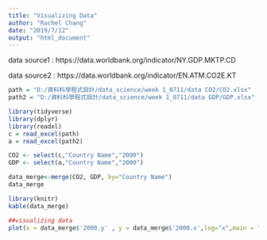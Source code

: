 ```yaml
---
title: "Visualizing Data"
author: "Rachel Chang"
date: "2019/7/12"
output: "html_document"
---
```


data source1 : https://data.worldbank.org/indicator/NY.GDP.MKTP.CD

data source2 : https://data.worldbank.org/indicator/EN.ATM.CO2E.KT


```r
path = "D:/資料科學程式設計/data_science/week 1_0711/data CO2/CO2.xlsx"
path2 = "D:/資料科學程式設計/data_science/week 1_0711/data GDP/GDP.xlsx"

library(tidyverse)
library(dplyr)
library(readxl)
c = read_excel(path)
a = read_excel(path2)

CO2 <- select(c,"Country Name","2000")
GDP <- select(a,"Country Name","2000")

data_merge<-merge(CO2, GDP, by="Country Name")
data_merge

library(knitr)
kable(data_merge)

```

```r
##visualizing data
plot(x = data_merge$'2000.y' , y = data_merge$'2000.x',log="x",main = "Relationship between GDP and CO2 in 2000",xlab="log GDP (current US$)",ylab="CO2 emissions (kt)")
```